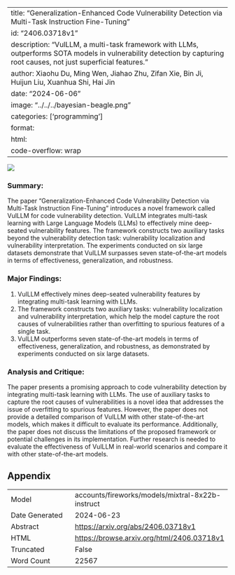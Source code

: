 
---
title: "Generalization-Enhanced Code Vulnerability Detection via Multi-Task Instruction Fine-Tuning"
id: "2406.03718v1"
description: "VulLLM, a multi-task framework with LLMs, outperforms SOTA models in vulnerability detection by capturing root causes, not just superficial features."
author: Xiaohu Du, Ming Wen, Jiahao Zhu, Zifan Xie, Bin Ji, Huijun Liu, Xuanhua Shi, Hai Jin
date: "2024-06-06"
image: "../../../bayesian-beagle.png"
categories: ['programming']
format:
  html:
    code-overflow: wrap
---

![](../../../bayesian-beagle.png)

### Summary:

The paper "Generalization-Enhanced Code Vulnerability Detection via Multi-Task Instruction Fine-Tuning" introduces a novel framework called VulLLM for code vulnerability detection. VulLLM integrates multi-task learning with Large Language Models (LLMs) to effectively mine deep-seated vulnerability features. The framework constructs two auxiliary tasks beyond the vulnerability detection task: vulnerability localization and vulnerability interpretation. The experiments conducted on six large datasets demonstrate that VulLLM surpasses seven state-of-the-art models in terms of effectiveness, generalization, and robustness.

### Major Findings:

1. VulLLM effectively mines deep-seated vulnerability features by integrating multi-task learning with LLMs.
2. The framework constructs two auxiliary tasks: vulnerability localization and vulnerability interpretation, which help the model capture the root causes of vulnerabilities rather than overfitting to spurious features of a single task.
3. VulLLM outperforms seven state-of-the-art models in terms of effectiveness, generalization, and robustness, as demonstrated by experiments conducted on six large datasets.

### Analysis and Critique:

The paper presents a promising approach to code vulnerability detection by integrating multi-task learning with LLMs. The use of auxiliary tasks to capture the root causes of vulnerabilities is a novel idea that addresses the issue of overfitting to spurious features. However, the paper does not provide a detailed comparison of VulLLM with other state-of-the-art models, which makes it difficult to evaluate its performance. Additionally, the paper does not discuss the limitations of the proposed framework or potential challenges in its implementation. Further research is needed to evaluate the effectiveness of VulLLM in real-world scenarios and compare it with other state-of-the-art models.

## Appendix

|          |          |
|----------|----------|
| Model     | accounts/fireworks/models/mixtral-8x22b-instruct       |
| Date Generated     | 2024-06-23       |
| Abstract | [https://arxiv.org/abs/2406.03718v1](https://arxiv.org/abs/2406.03718v1)        |
| HTML     | [https://browse.arxiv.org/html/2406.03718v1](https://browse.arxiv.org/html/2406.03718v1)       |
| Truncated       | False       |
| Word Count       | 22567       |